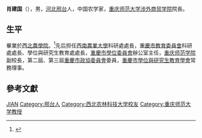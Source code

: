 {{Otheruses|other=名为肖建国的其他人物|肖建国}}
{{Notability Unreferenced|time=2017-02-07T13:50:10+00:00}}
{{primarysources|time=2017-02-07T13:50:10+00:00}}
'''肖建国'''（{{bd|1952年|12月}}），男，[[河北|河北]][[邢台|邢台]]人，中国农学家，[[重庆师范大学涉外商贸学院|重庆师范大学涉外商贸学院]]院長。

== 生平 ==
畢業於[[西北農學院|西北農學院]]。<ref>{{Cite web|title=院长肖建国|url=http://swsm.cn/info/1013/1202.htm |accessdate=|work=重庆师范大学}}</ref>先后担任[[西南農業大學|西南農業大學]]科研處處長，[[重慶市教育委員會|重慶市教育委員會]]科研處處長、學位與研究生教育處處長，[[重慶市學位委員會|重慶市學位委員會]]辦公室主任，[[重庆师范学院|重庆师范学院]]副校長，第二屆、第三屆[[重慶市政協委員會|重慶市政協委員會]]委員，[[重慶市學位與研究生教育學會|重慶市學位與研究生教育學會]]常務理事。

== 參考文獻 ==
{{reflist}}

{{Authority control}}
{{DEFAULTSORT:Xiao肖}}
[[Category:肖姓|JIAN]]
[[Category:邢台人|Category:邢台人]]
[[Category:西北农林科技大学校友|Category:西北农林科技大学校友]]
[[Category:重庆师范大学教授|Category:重庆师范大学教授]]
